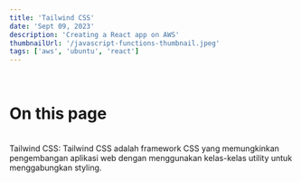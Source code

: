 ```yaml
---
title: 'Tailwind CSS'
date: 'Sept 09, 2023'
description: 'Creating a React app on AWS'
thumbnailUrl: '/javascript-functions-thumbnail.jpeg'
tags: ['aws', 'ubuntu', 'react']
---
```

<br />
<div className="flex-col text-center">
  <h1 className="text-2xl py-10" style={{color: '#61dafb'}}>On this page</h1> 
</div>
<br />
Tailwind CSS: Tailwind CSS adalah framework CSS yang memungkinkan pengembangan aplikasi web dengan menggunakan kelas-kelas utility untuk menggabungkan styling.
